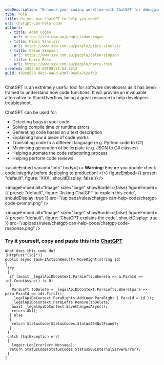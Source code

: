 ```yaml
---
seoDescription: "Enhance your coding workflow with ChatGPT for debugging, code generation, translation, and more."
type: rule
title: Do you use ChatGPT to help you code?
uri: chatgpt-can-help-code
authors:
  - title: Adam Cogan
    url: https://ssw.com.au/people/adam-cogan
  - title: Piers Sinclair
    url: https://www.ssw.com.au/people/piers-sinclair
  - title: Calum Simpson
    url: https://www.ssw.com.au/people/calum-simpson
  - title: Harry Ross
    url: https://www.ssw.com.au/people/harry-ross
created: 2023-02-09T08:31:54.821Z
guid: 499bd550-d8c3-448d-a307-06e6a762efb3
---
```

ChatGPT is an extremely useful tool for software developers as it has been trained to understand how code functions. It will provide an invaluable alternative to StackOverflow, being a great resource to help developers troubleshoot.

ChatGPT can be used for:

* Detecting bugs in your code
* Solving compile time or runtime errors
* Generating code based on a text description
* Explaining how a piece of code works
* Translating code to a different language (e.g. Python code to C#)
* Minimising generation of boilerplate (e.g. JSON to C# classes)
* Helping automate the code refactoring process
* Helping perform code reviews

<asideEmbed
  variant="info"
  body={<>
    **Warning:** Ensure you double check code integrity before deploying to production!
  </>}
  figureEmbed={{
    preset: "default",
    figure: 'XXX',
    shouldDisplay: false
  }}
/>


<imageEmbed
  alt="Image"
  size="large"
  showBorder={false}
  figureEmbed={{
    preset: "default",
    figure: 'Asking ChatGPT to explain this code',
    shouldDisplay: true
  }}
  src="/uploads/rules/chatgpt-can-help-code/chatgpt-code-prompt.png"
/>


<imageEmbed
  alt="Image"
  size="large"
  showBorder={false}
  figureEmbed={{
    preset: "default",
    figure: 'ChatGPT explains the code',
    shouldDisplay: true
  }}
  src="/uploads/rules/chatgpt-can-help-code/chatgpt-code-response.png"
/>

### Try it yourself, copy and paste this into [ChatGPT](https://chat.openai.com)

``` markup
What does this code do?
[HttpPut("{id}")]
public async Task<IActionResult> MoveRight(string id)
{
 try
 {
  if (await _legalApiDbContext.ParaLefts.Where(a => a.ParaId == id).CountAsync() != 0)
  {
   ParaLeft toDelete = _legalApiDbContext.ParaLefts.Where(para => para.ParaId == id).First();
   _legalApiDbContext.ParaRights.Add(new ParaRight { ParaId = id });
   _legalApiDbContext.ParaLefts.Remove(toDelete);
   await _legalApiDbContext.SaveChangesAsync();
   return Ok();
  } else
  {
   return StatusCode(StatusCodes.Status404NotFound);
  }
 }
 catch (SqlException err)
 {
  _logger.LogError(err.Message);
  return StatusCode(StatusCodes.Status500InternalServerError);
 }
}
```